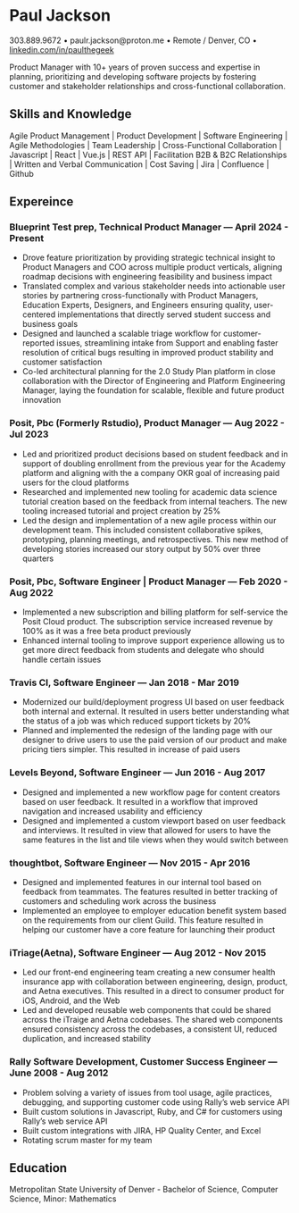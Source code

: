 # Paul Jackson {.center-header}
::: {.contact-info}
303.889.9672 • paulr.jackson@proton.me • Remote / Denver, CO •
[linkedin.com/in/paulthegeek](https://linkedin.com/in/paulthegeek)
:::

Product Manager with 10+ years of proven success and expertise in planning, prioritizing and developing software projects by fostering customer and stakeholder relationships and cross-functional collaboration.

## Skills and Knowledge
Agile Product Management | Product Development | Software Engineering | Agile Methodologies | Team Leadership | Cross-Functional Collaboration | Javascript | React | Vue.js | REST API | Facilitation B2B & B2C Relationships | Written and Verbal Communication | Cost Saving | Jira | Confluence | Github

## Expereince

### Blueprint Test prep, Technical Product Manager — April 2024 - Present

- Drove feature prioritization by providing strategic technical insight to Product Managers and COO across multiple product verticals, aligning roadmap decisions with engineering feasibility and business impact
- Translated complex and various stakeholder needs into actionable user stories by partnering cross-functionally with Product Managers, Education Experts, Designers, and Engineers ensuring quality, user-centered implementations that directly served student success and business goals
- Designed and launched a scalable triage workflow for customer-reported issues, streamlining intake from Support and enabling faster resolution of critical bugs resulting in improved product stability and customer satisfaction
- Co-led architectural planning for the 2.0 Study Plan platform in close collaboration with the Director of Engineering and Platform Engineering Manager, laying the foundation for scalable, flexible and future product innovation

### Posit, Pbc (Formerly Rstudio), Product Manager — Aug 2022 - Jul 2023

- Led and prioritized product decisions based on student feedback and in support of doubling enrollment from the previous year for the Academy platform and aligning with the a company OKR goal of increasing paid users for the cloud platforms
- Researched and implemented new tooling for academic data science tutorial creation based on the feedback from internal teachers. The new tooling increased tutorial and project creation by 25%
- Led the design and implementation of a new agile process within our development team. This included consistent collaborative spikes, prototyping, planning meetings, and retrospectives. This new method of developing stories increased our story output by 50% over three quarters

### Posit, Pbc, Software Engineer | Product Manager — Feb 2020 - Aug 2022
- Implemented a new subscription and billing platform for self-service the Posit Cloud product. The subscription service increased revenue by 100% as it was a free beta product previously
- Enhanced internal tooling to improve support experience allowing us to get more direct feedback from students and delegate who should handle certain issues


### Travis CI, Software Engineer — Jan 2018 - Mar 2019
- Modernized our build/deployment progress UI based on user feedback both internal and external. It resulted in users better understanding what the status of a job was which reduced support tickets by 20%
- Planned and implemented the redesign of the landing page with our designer to drive users to use the paid version of our product and make pricing tiers simpler. This resulted in increase of paid users

### Levels Beyond, Software Engineer — Jun 2016 - Aug 2017
- Designed and implemented a new workflow page for content creators based on user feedback. It resulted in a workflow that improved navigation and increased usability and efficiency
- Designed and implemented a custom viewport based on user feedback and interviews. It resulted in view that allowed for users to have the same features in the list and tile views when they would switch between

### thoughtbot, Software Engineer — Nov 2015 - Apr 2016
- Designed and implemented features in our internal tool based on feedback from teammates. The features resulted in better tracking of customers and scheduling work across the business
- Implemented an employee to employer education benefit system based on the requirements from our client Guild. This feature resulted in helping our customer have a core feature for launching their product

### iTriage(Aetna), Software Engineer — Aug 2012 - Nov 2015
- Led our front-end engineering team creating a new consumer health insurance app with collaboration between engineering, design, product, and Aetna executives. This resulted in a direct to consumer product for iOS, Android, and the Web
- Led and developed reusable web components that could be shared across the iTraige and Aetna codebases. The shared web components ensured consistency across the codebases, a consistent UI, reduced duplication, and increased stability

### Rally Software Development, Customer Success Engineer — June 2008 - Aug 2012
- Problem solving a variety of issues from tool usage, agile practices, debugging, and supporting customer code using Rally’s web service API
- Built custom solutions in Javascript, Ruby, and C# for customers using Rally’s web service API
- Built custom integrations with JIRA, HP Quality Center, and Excel
- Rotating scrum master for my team

## Education
Metropolitan State University of Denver - Bachelor of Science, Computer Science, Minor: Mathematics
  